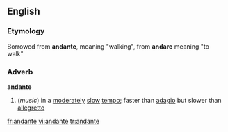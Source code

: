 ==English==
===Etymology===
Borrowed from {{It.}} '''andante''', meaning "walking", from '''andare''' meaning "to walk"

===Adverb===
'''andante'''
#(''music'') in a [[moderate]]ly [[slow]] [[tempo]]; faster than [[adagio]] but slower than [[allegretto]]

[[fr:andante]]
[[vi:andante]]
[[tr:andante]]